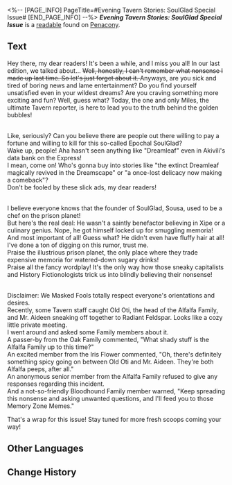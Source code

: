<%-- [PAGE_INFO]
PageTitle=#Evening Tavern Stories: SoulGlad Special Issue#
[END_PAGE_INFO] --%>
{{Readable Infobox
|id           = 357
|partIds      = 190647
|title        = ''Evening Tavern Stories: SoulGlad Special Issue''
|image        = Item Penacony Readable 4.png
|world        = Penacony
|parts        = 1
|author       = <!--to be added-->
|description  = A tabloid written by a Tavern reporter, the contents seem to be mostly nonsense.
|part1        = ''Evening Tavern Stories: SoulGlad Special Issue''
|source1      = {{cx|Source missing}}
|characters   = 
|factions     = 
}}
'''''Evening Tavern Stories: SoulGlad Special Issue''''' is a [[readable]] found on [[Penacony]].
<!--
==Location==
{{Map Embed|<map name>|<marker id>}}
-->
==Text==
Hey there, my dear readers! It's been a while, and I miss you all! In our last edition, we talked about... <s>Well, honestly, I can't remember what nonsense I made up last time. So let's just forget about it. </s>Anyways, are you sick and tired of boring news and lame entertainment? Do you find yourself unsatisfied even in your wildest dreams? Are you craving something more exciting and fun? Well, guess what? Today, the one and only Miles, the ultimate Tavern reporter, is here to lead you to the truth behind the golden bubbles!

{{Size|28|#SCAM alert! Epochal SoulGlad is nothing but false marketing!}}<br />Like, seriously? Can you believe there are people out there willing to pay a fortune and willing to kill for this so-called Epochal SoulGlad?<br />Wake up, people! Aha hasn't seen anything like "Dreamleaf" even in Akivili's data bank on the Express!<br />I mean, come on! Who's gonna buy into stories like "the extinct Dreamleaf magically revived in the Dreamscape" or "a once-lost delicacy now making a comeback"?<br />Don't be fooled by these slick ads, my dear readers!

{{Size|28|#It's ALL FAKE! SoulGlad's founder isn't what he seems!}}<br />I believe everyone knows that the founder of SoulGlad, Sousa, used to be a chef on the prison planet!<br />But here's the real deal: He wasn't a saintly benefactor believing in Xipe or a culinary genius. Nope, he got himself locked up for smuggling memoria!<br />And most important of all! Guess what? He didn't even have fluffy hair at all!<br />I've done a ton of digging on this rumor, trust me.<br />Praise the illustrious prison planet, the only place where they trade expensive memoria for watered-down sugary drinks!<br />Praise all the fancy wordplay! It's the only way how those sneaky capitalists and History Fictionologists trick us into blindly believing their nonsense!

{{Size|28|#SECRET relationship! Old Oti and Mr. Aideen's mysterious private rendezvous!}}<br />Disclaimer: We Masked Fools totally respect everyone's orientations and desires.<br />Recently, some Tavern staff caught Old Oti, the head of the Alfalfa Family, and Mr. Aideen sneaking off together to Radiant Feldspar. Looks like a cozy little private meeting.<br />I went around and asked some Family members about it.<br />A passer-by from the Oak Family commented, "What shady stuff is the Alfalfa Family up to this time?"<br />An excited member from the Iris Flower commented, "Oh, there's definitely something spicy going on between Old Oti and Mr. Aideen. They're both Alfalfa peeps, after all."<br />An anonymous senior member from the Alfalfa Family refused to give any responses regarding this incident.<br />And a not-so-friendly Bloodhound Family member warned, "Keep spreading this nonsense and asking unwanted questions, and I'll feed you to those Memory Zone Memes."

That's a wrap for this issue! Stay tuned for more fresh scoops coming your way!

<!--
==Trivia==
* 
-->
==Other Languages==
{{Other Languages
|en   = ''Evening Tavern Stories: SoulGlad Special Issue''
|zhs  = 《酒馆夜谭：苏乐达特刊》
|zht  = 《酒館夜譚：蘇樂達特刊》
|ja   = 『酒場の夜：スラーダ特別号』
|ko   = ≪술집 야화: 솔글래드 특간≫
|es   = «Versión vespertina de Historias de la taberna: Edición especial sobre FelizAlma»
|fr   = ''Histoires du soir à la taverne&nbsp;: numéro spécial sur le Félicitâme''
|ru   = «Вечерние рассказы Таверны: Спецвыпуск об "Усладе"»
|th   = "เรื่องเล่าจากบาร์: ฉบับพิเศษ SoulGlad"
|vi   = "Chuyện Đêm Ở Quán Bar: Đặc San SoulGlad"
|de   = „Abendliche Tavernengeschichten: SeelFroh-Sonderausgabe“
|id   = "Pembicaraan Malam di Bar: Edisi Khusus SoulGlad"
|pt   = "Histórias Noturnas da Taverna: Edição Especial da FelizAlma"
}}

==Change History==
{{Change History|2.2}}